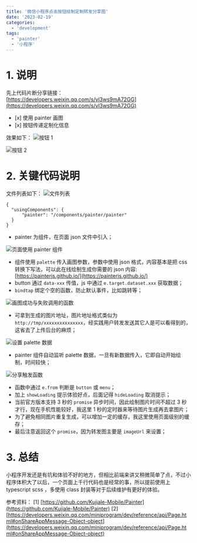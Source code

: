```yaml
---
title: '微信小程序点击按钮绘制定制转发分享图'
date: '2023-02-19'
categories:
  - 'development'
tags:
  - 'painter'
  - '小程序'
---
```


# 1. 说明

先上代码片断分享链接： [https://developers.weixin.qq.com/s/vl3ws9mA72GG](https://developers.weixin.qq.com/s/vl3ws9mA72GG)

- \[x\] 使用 painter 画图
- \[x\] 按钮传递定制化信息

效果如下： ![按钮 1](images/1676802596881.png)

![按钮 2](images/1676802616727.png)

# 2. 关键代码说明

文件列表如下： ![文件列表](images/1676801244390.png)

```
{
  "usingComponents": {
      "painter": "/components/painter/painter"
  }
}
```

- painter 为组件，在页面 json 文件中引入；

![页面使用 painter 组件](images/1676801421040.png)

- 组件使用 `palette` 传入画图参数，参数中使用 json 格式，内容基本是把 css 转换下写法，可以此在线绘制生成你需要的 json 内容: [https://painterjs.github.io/](https://painterjs.github.io/)
- button 通过 `data-xxx` 传值，js 中通过 `e.target.dataset.xxx` 获取数据；
- `bindtap` 绑定个空的函数，防止默认事件，比如跳转等；

![画图成功与失败调用的函数](images/1676802018414.png)

- 可拿到生成的图片地址，图片地址格式类似为 `http://tmp/xxxxxxxxxxxxxxx`，经实践用户转发发送其它人是可以看得到的，这省去了上传后台的麻烦；

![设置 palette 数据](images/1676802199359.png)

- painter 组件自动监听 palette 数据，一旦有新数据传入，它即自动开始绘制，时间较快；

![分享触发函数](images/1676802441064.png)

- 函数中通过 `e.from` 判断是 `button` 或 `menu`；
- 加上 `showLoading` 提示体验好点，后面记得 `hideLoading` 取消提示；
- 当前官方版本支持 3 秒的 `promise` 异步时间，因此绘制图片时间不超过 3 秒才行，现在手机性能较好，我这里 1 秒的定时器来等待图片生成再去拿图片；
- 为了避免相同图片重复生成，可以增加一定的缓存，我这里使用页面级别的缓存；
- 最后注意返回这个 `promise`，因为转发图主要是 `imageUrl` 来设置；

# 3. 总结

小程序开发还是有坑和体验不好的地方，但相比前端来讲又稍微简单了点，不过小程序体积大了以后，一个页面上千行代码也是经常的事，所以提前使用上 typescript scss ，多使用 class 封装等对于后续维护有更好的体验。

参考资料： [1] [https://github.com/Kujiale-Mobile/Painter](https://github.com/Kujiale-Mobile/Painter) [2] [https://developers.weixin.qq.com/miniprogram/dev/reference/api/Page.html#onShareAppMessage-Object-object](https://developers.weixin.qq.com/miniprogram/dev/reference/api/Page.html#onShareAppMessage-Object-object)
